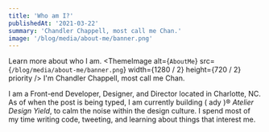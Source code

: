```yaml
---
title: 'Who am I?'
publishedAt: '2021-03-22'
summary: 'Chandler Chappell, most call me Chan.'
image: '/blog/media/about-me/banner.png'
---
```


<Callout>Learn more about who I am.</Callout>
<ThemeImage alt={`AboutMe`} src={`/blog/media/about-me/banner.png`} width={1280 / 2} height={720 / 2} priority />
I'm Chandler Chappell, most call me Chan.

I am a Front-end Developer, Designer, and Director located in Charlotte, NC. As of when the post is being typed, I am currently building ( ady )® _Atelier Design Yield_, to calm the noise within the design culture.
I spend most of my time writing code, tweeting, and learning about things that interest me.
